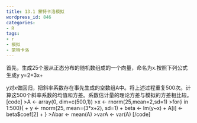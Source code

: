```yaml
---
title: 13.1 蒙特卡洛模拟
wordpress_id: 846
categories:
- R
tags:
- r
- 模拟
- 蒙特卡洛
---
```


首先，生成25个服从正态分布的随机数组成的一个向量，命名为x.按照下列公式生成y
y=2+3x+\epsilon 

y对x做回归，把斜率系数存在事先生成的空数组A中。将上述过程重复500次。计算这500个斜率系数的均值和方差。系数估计量的理论方差与模拟的方差相比较。
[code]
>A <- array(0, dim=c(500,1))
>x <- rnorm(25,mean=2,sd=1)
>for(i in 1:500){
+ y <- rnorm(25, mean=(3*x+2), sd=1)
+ beta <- lm(y~x)
+ A[i] <- beta$coef[2]
+ }
>Abar <- mean(A)
>varA <- var(A)
[/code] 
